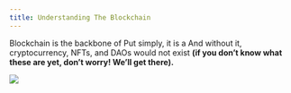 ```yaml
---
title: Understanding The Blockchain
---
```


Blockchain is the backbone of <Nutshell children="Web3." glossaryEntry="content/glossary/web3.mdx" forceOpen={false} /> Put simply, it is a <Nutshell glossaryEntry="content/glossary/CH1-Database.mdx" children="database." forceOpen={true} /> And without it, cryptocurrency, NFTs, and DAOs would not exist **(if you don’t know what these are yet, don’t worry! We’ll get there).**

![](/assets/database-example.jpg)
